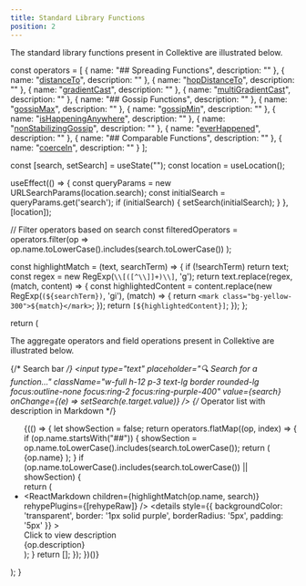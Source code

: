 ```yaml
---
title: Standard Library Functions
position: 2
---
```



The standard library functions present in Collektive are illustrated below.

const operators = [
{ name: "## Spreading Functions", description: "" }, 
{ name: "[distanceTo](https://javadoc.io/doc/it.unibo.collektive/stdlib/latest/stdlib/it.unibo.collektive.stdlib.spreading/distance-to.html)", description: "" },
{ name: "[hopDistanceTo](https://javadoc.io/doc/it.unibo.collektive/stdlib/latest/stdlib/it.unibo.collektive.stdlib.spreading/hop-distance-to.html)", description: "" },
{ name: "[gradientCast](https://javadoc.io/doc/it.unibo.collektive/stdlib/latest/stdlib/it.unibo.collektive.stdlib.spreading/gradient-cast.html)", description: "" },
{ name: "[multiGradientCast](https://javadoc.io/doc/it.unibo.collektive/stdlib/latest/stdlib/it.unibo.collektive.stdlib.spreading/multi-gradient-cast.html)", description: "" },
{ name: "## Gossip Functions", description: "" },
{ name: "[gossipMax](https://javadoc.io/doc/it.unibo.collektive/stdlib/latest/stdlib/it.unibo.collektive.stdlib.spreading/gossip-max.html)", description: "" },
{ name: "[gossipMin](https://javadoc.io/doc/it.unibo.collektive/stdlib/latest/stdlib/it.unibo.collektive.stdlib.spreading/gossip-min.html)", description: "" },
{ name: "[isHappeningAnywhere](https://javadoc.io/doc/it.unibo.collektive/stdlib/latest/stdlib/it.unibo.collektive.stdlib.spreading/is-happening-anywhere.html)", description: "" },
{ name: "[nonStabilizingGossip](https://javadoc.io/doc/it.unibo.collektive/stdlib/latest/stdlib/it.unibo.collektive.stdlib.spreading/non-stabilizing-gossip.html)", description: "" },
{ name: "[everHappened](https://javadoc.io/doc/it.unibo.collektive/stdlib/latest/stdlib/it.unibo.collektive.stdlib.spreading/ever-happened.html)", description: "" },
{ name: "## Comparable Functions", description: "" },
{ name: "[coerceIn](https://javadoc.io/doc/it.unibo.collektive/stdlib/latest/stdlib/it.unibo.collektive.stdlib.util/coerce-in.html)", description: "" }
];

const [search, setSearch] = useState("");
const location = useLocation();

useEffect(() => {
    const queryParams = new URLSearchParams(location.search);
    const initialSearch = queryParams.get('search');
    if (initialSearch) {
        setSearch(initialSearch);
    }
}, [location]);

// Filter operators based on search
const filteredOperators = operators.filter(op =>
    op.name.toLowerCase().includes(search.toLowerCase())
);

const highlightMatch = (text, searchTerm) => {
    if (!searchTerm) return text; 
    const regex = new RegExp(`\\[([^\\]]+)\\]`, 'g');
    return text.replace(regex, (match, content) => {
        const highlightedContent = content.replace(new RegExp(`(${searchTerm})`, 'gi'), (match) => {
            return `<mark class="bg-yellow-300">${match}</mark>`;
        });
        return `[${highlightedContent}]`; 
    });
};

return (
    <div>
        <p>
        The aggregate operators and field operations present in Collektive are illustrated below.
        </p>
        {/* Search bar */}
        <input
            type="text"
            placeholder="🔍 Search for a function..."
            className="w-full h-12 p-3 text-lg border rounded-lg focus:outline-none focus:ring-2 focus:ring-purple-400"
            value={search}
            onChange={(e) => setSearch(e.target.value)}
        />
        {/* Operator list with description in Markdown */}
        <ul>
        {(() => {
            let showSection = false; 
            return operators.flatMap((op, index) => {
            if (op.name.startsWith("##")) {
                showSection = op.name.toLowerCase().includes(search.toLowerCase());
                return (
                    <ReactMarkdown>
                        {op.name}
                    </ReactMarkdown>
                );
            }
            if (op.name.toLowerCase().includes(search.toLowerCase()) || showSection) {   
                return (
                <li key={op.name}>
                    <ReactMarkdown 
                        children={highlightMatch(op.name, search)} 
                        rehypePlugins={[rehypeRaw]}
                    />
                    <details 
                        style={{ backgroundColor: 'transparent', border: '1px solid purple', borderRadius: '5px', padding: '5px' }}
                    >
                    <summary>Click to view description</summary>
                    <ReactMarkdown>
                        {op.description}
                    </ReactMarkdown>
                    </details>
                </li>
                );
            }
            return []; 
            });
        })()}
        </ul>
    </div>
);
}
